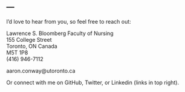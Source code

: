 ---
---

<link rel="stylesheet" href="styles.css" type="text/css">

I'd love to hear from you, so feel free to reach out:

Lawrence S. Bloomberg Faculty of Nursing<br>
155 College Street<br>
Toronto, ON Canada<br>
M5T 1P8<br>
\(416) 946-7112

aaron.conway@utoronto.ca

Or connect with me on GitHub, Twitter, or Linkedin (links in top right).